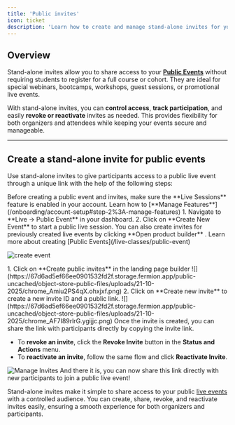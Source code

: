 ```yaml
---
title: 'Public invites'
icon: ticket
description: 'Learn how to create and manage stand-alone invites for your public live events on Fermion.'
---
```


## Overview

Stand-alone invites allow you to share access to your **[Public Events](/live-classes/public-event)** without requiring students to register for a full course or cohort. They are ideal for special webinars, bootcamps, workshops, guest sessions, or promotional live events.

With stand-alone invites, you can **control access**, **track participation**, and easily **revoke or reactivate** invites as needed. This provides flexibility for both organizers and attendees while keeping your events secure and manageable.

---

## Create a stand-alone invite for public events

Use stand-alone invites to give participants access to a public live event through a unique link with the help of the following steps:

<Steps>

<Step title="Enable Live Sessions feature">
Before creating a public event and invites, make sure the **Live Sessions** feature is enabled in your account. Learn how to [**Manage Features**](/onboarding/account-setup#step-2%3A-manage-features)

</Step>

<Step title="Create a New Public Event">
1. Navigate to **Live → Public Event** in your dashboard.  
2. Click on **Create New Event** to start a public live session.  You can also create invites for previously created live events by clicking **Open product builder** . Learn more about creating [Public Events](/live-classes/public-event)

![create event](https://67d6ad5ef66ee0901532fd2f.storage.fermion.app/public-uncached/object-store-public-files/uploads/08-10-2025/create%20new%20live.jnevif.png)

</Step>

<Step title="Access the Invites section">
	1. Click on **Create public invites** in the landing page builder
	![](https://67d6ad5ef66ee0901532fd2f.storage.fermion.app/public-uncached/object-store-public-files/uploads/21-10-2025/chrome_Amiu2PS4qX.ohxjxf.png)
	2. Click on **Create new invite** to create a new invite ID and a public link.
	![](https://67d6ad5ef66ee0901532fd2f.storage.fermion.app/public-uncached/object-store-public-files/uploads/21-10-2025/chrome_AF7I89rlrG.ygijjc.png)
</Step>

<Step title="Share and manage the invite">
Once the invite is created, you can share the link with participants directly by copying the invite link.

-   To **revoke an invite**, click the **Revoke Invite** button in the **Status and Actions** menu.
-   To **reactivate an invite**, follow the same flow and click **Reactivate Invite**.

![Manage Invites](https://67d6ad5ef66ee0901532fd2f.storage.fermion.app/public-uncached/object-store-public-files/uploads/21-10-2025/chrome_jeEzsinuPi.qwving.png)
And there it is, you can now share this link directly with new participants to join a public live event!

</Step>

</Steps>

Stand-alone invites make it simple to share access to your public [live events]() with a controlled audience. You can create, share, revoke, and reactivate invites easily, ensuring a smooth experience for both organizers and participants.
